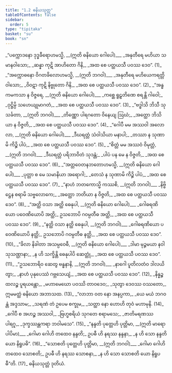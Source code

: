 ```yaml
---
title: "1.2 ဓနိယသုတ္တ"
tableOfContents: false
sidebar:
  order: 5
type: "tipitaka"
basket: "su"
book: "sn"
---
```



<DynamicBreadcrumb />

<Division number="18" book="sn">

<Paragraph number="20" type="verses" book="sn">
_“ပက္ကောဒနော ဒုဒ္ဓခီရောဟမသ္မိ, __(ဣတိ ဓနိယော ဂေါပေါ)___  
_အနုတီရေ မဟိယာ သမာနဝါသော;_  
_ဆန္နာ ကုဋိ အာဟိတော ဂိနိ,_  
_အထ စေ ပတ္ထယသီ ပဝဿ ဒေဝ”. (1)_  

</Paragraph>

</Division>
<Division number="19" book="sn">

<Paragraph number="21" type="verses" book="sn">
_“အက္ကောဓနော ဝိဂတခိလောဟမသ္မိ, __(ဣတိ ဘဂဝါ)___  
_အနုတီရေ မဟိယေကရတ္တိဝါသော;_  
_ဝိဝဋာ ကုဋိ နိဗ္ဗုတော ဂိနိ,_  
_အထ စေ ပတ္ထယသီ ပဝဿ ဒေဝ”. (2)_  

</Paragraph>

</Division>
<Division number="20" book="sn">

<Paragraph number="22" type="verses" book="sn">
_“အန္ဓကမကသာ န ဝိဇ္ဇရေ, __(ဣတိ ဓနိယော ဂေါပေါ)___  
_ကစ္ဆေ ရူဠှတိဏေ စရန္တိ ဂါဝေါ;_  
_ဝုဋ္ဌိမ္ပိ သဟေယျုမာဂတံ,_  
_အထ စေ ပတ္ထယသီ ပဝဿ ဒေဝ”. (3)_  

</Paragraph>

</Division>
<Division number="21" book="sn">

<Paragraph number="23" type="verses" book="sn">
_“ဗဒ္ဓါသိ ဘိသီ သုသင်္ခတာ, __(ဣတိ ဘဂဝါ)___  
_တိဏ္ဏော ပါရဂတော ဝိနေယျ ဩဃံ;_  
_အတ္ထော ဘိသိယာ န ဝိဇ္ဇတိ,_  
_အထ စေ ပတ္ထယသီ ပဝဿ ဒေဝ”. (4)_  

</Paragraph>

</Division>
<Division number="22" book="sn">

<Paragraph number="24" type="verses" book="sn">
_“ဂေါပီ မမ အဿဝါ အလောလာ, __(ဣတိ ဓနိယော ဂေါပေါ)___  
_ဒီဃရတ္တံ သံဝါသိယာ မနာပါ;_  
_တဿာ န သုဏာမိ ကိဉ္စိ ပါပံ,_  
_အထ စေ ပတ္ထယသီ ပဝဿ ဒေဝ”. (5)_  

</Paragraph>

</Division>
<Division number="23" book="sn">

<Paragraph number="25" type="verses" book="sn">
_“စိတ္တံ မမ အဿဝံ ဝိမုတ္တံ, __(ဣတိ ဘဂဝါ)___  
_ဒီဃရတ္တံ ပရိဘာဝိတံ သုဒန္တံ;_  
_ပါပံ ပန မေ န ဝိဇ္ဇတိ,_  
_အထ စေ ပတ္ထယသီ ပဝဿ ဒေဝ”. (6)_  

</Paragraph>

</Division>
<Division number="24" book="sn">

<Paragraph number="26" type="verses" book="sn">
_“အတ္တဝေတနဘတောဟမသ္မိ, __(ဣတိ ဓနိယော ဂေါပေါ)___  
_ပုတ္တာ စ မေ သမာနိယာ အရောဂါ;_  
_တေသံ န သုဏာမိ ကိဉ္စိ ပါပံ,_  
_အထ စေ ပတ္ထယသီ ပဝဿ ဒေဝ”. (7)_  

</Paragraph>

</Division>
<Division number="25" book="sn">

<Paragraph number="27" type="verses" book="sn">
_“နာဟံ ဘတကောသ္မိ ကဿစိ, __(ဣတိ ဘဂဝါ)___  
_နိဗ္ဗိဋ္ဌေန စရာမိ သဗ္ဗလောကေ;_  
_အတ္ထော ဘတိယာ န ဝိဇ္ဇတိ,_  
_အထ စေ ပတ္ထယသီ ပဝဿ ဒေဝ”. (8)_  

</Paragraph>

</Division>
<Division number="26" book="sn">

<Paragraph number="28" type="verses" book="sn">
_“အတ္ထိ ဝသာ အတ္ထိ ဓေနုပါ, __(ဣတိ ဓနိယော ဂေါပေါ)___  
_ဂေါဓရဏိယော ပဝေဏိယောပိ အတ္ထိ;_  
ဥသဘောပိ ဂဝမ္ပတီဓ အတ္ထိ,_  
_အထ စေ ပတ္ထယသီ ပဝဿ ဒေဝ”. (9)_  

</Paragraph>

</Division>
<Division number="27" book="sn">

<Paragraph number="29" type="verses" book="sn">
_“နတ္ထိ ဝသာ နတ္ထိ ဓေနုပါ, __(ဣတိ ဘဂဝါ)___  
_ဂေါဓရဏိယော ပဝေဏိယောပိ နတ္ထိ;_  
ဥသဘောပိ ဂဝမ္ပတီဓ နတ္ထိ,_  
_အထ စေ ပတ္ထယသီ ပဝဿ ဒေဝ”. (10)_  

</Paragraph>

</Division>
<Division number="28" book="sn">

<Paragraph number="30" type="verses" book="sn">
_“ခိလာ နိခါတာ အသမ္ပဝေဓီ, __(ဣတိ ဓနိယော ဂေါပေါ)___  
_ဒါမာ မုဉ္ဇမယာ နဝါ သုသဏ္ဌာနာ;_  
_န ဟိ သက္ခိန္တိ ဓေနုပါပိ ဆေတ္တုံ,_  
_အထ စေ ပတ္ထယသီ ပဝဿ ဒေဝ”. (11)_  

</Paragraph>

</Division>
<Division number="29" book="sn">

<Paragraph number="31" type="verses" book="sn">
_“ဥသဘောရိဝ ဆေတွ ဗန္ဓနာနိ, __(ဣတိ ဘဂဝါ)___  
_နာဂေါ ပူတိလတံဝ ဒါလယိတွာ;_  
_နာဟံ ပုနုပေဿံ ဂဗ္ဘသေယျံ,_  
_အထ စေ ပတ္ထယသီ ပဝဿ ဒေဝ”. (12)_  

</Paragraph>

</Division>
<Division number="30" book="sn">

<Paragraph number="32" type="verses" book="sn">
_နိန္နဉ္စ ထလဉ္စ ပူရယန္တော,_  
_မဟာမေဃော ပဝဿိ တာဝဒေဝ;_  
_သုတွာ ဒေဝဿ ဝဿတော,_  
ဣမမတ္ထံ ဓနိယော အဘာသထ. (13)_  

</Paragraph>

</Division>
<Division number="31" book="sn">

<Paragraph number="33" type="verses" book="sn">
_“လာဘာ ဝတ နော အနပ္ပကာ,_  
_ယေ မယံ ဘဂဝန္တံ အဒ္ဒသာမ;_  
_သရဏံ တံ ဥပေမ စက္ခုမ,_  
_သတ္ထာ နော ဟောဟိ တုဝံ မဟာမုနိ. (14)_  

</Paragraph>

</Division>
<Division number="32" book="sn">

<Paragraph number="34" type="verses" book="sn">
_ဂေါပီ စ အဟဉ္စ အဿဝါ,_  
_ဗြဟ္မစရိယံ သုဂတေ စရာမသေ;_  
_ဇာတိမရဏဿ ပါရဂူ,_  
_ဒုက္ခဿန္တကရာ ဘဝါမသေ”. (15)_  

</Paragraph>

</Division>
<Division number="33" book="sn">

<Paragraph number="35" type="verses" book="sn">
_“နန္ဒတိ ပုတ္တေဟိ ပုတ္တိမာ, __(ဣတိ မာရော ပါပိမာ)___  
_ဂေါမာ ဂေါဟိ တထေဝ နန္ဒတိ;_  
ဥပဓီ ဟိ နရဿ နန္ဒနာ,_  
_န ဟိ သော နန္ဒတိ ယော နိရူပဓိ”. (16)_  

</Paragraph>

</Division>
<Division number="34" book="sn">

<Paragraph number="36" type="verses" book="sn">
_“သောစတိ ပုတ္တေဟိ ပုတ္တိမာ, __(ဣတိ ဘဂဝါ)___  
_ဂေါမာ ဂေါဟိ တထေဝ သောစတိ;_  
ဥပဓီ ဟိ နရဿ သောစနာ,_  
_န ဟိ သော သောစတိ ယော နိရူပဓီ”တိ. (17)_  


</Paragraph>
</Division>

<Paragraph number="37" type="center" book="sn">
ဓနိယသုတ္တံ ဒုတိယံ.
</Paragraph>